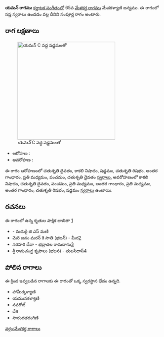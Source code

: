 {{Infobox ragam
	| name          	= యమన్
	| synonym	    	= 
	| mela          	= 
	| chakra        	= 
	| janaka        	= 
	| type          	= సంపూర్ణ
	| arohanam      	= {{svaraC|D2|N3|S|R2|G3|M2|P|D2}} 
	| avarohanam    	= {{svaraC|N3|D2|P|M2|G3|M2|G3|R2|S}}
	| jeeva         	=
	| chhaya        	=
	| nyasa         	=
	| vishesha      	= 
	| equivalent  		= 
}}
{{కర్ణాటక సంగీత రాగాలు}}
'''యమన్ రాగము''' [[కర్ణాటక సంగీతం]]లో 65వ [[మేళకర్త రాగము]] మేచకళ్యాణి జన్యము.  ఈ రాగంలో సప్త స్వరాలు ఉండడం వల్ల దీనిని సంపూర్ణ రాగం అంటారు.


==రాగ లక్షణాలు==
[[Image:yaman_kb2wiki.png|thumb|right|316px|''యమన్'' C వద్ద షడ్జమంతో]]

* ఆరోహణ : {{svaraC|D2|N3|S|R2|G3|M2|P|D2}} 
* అవరోహణ : {{svaraC|N3|D2|P|M2|G3|M2|G3|R2|S}}

ఈ రాగం ఆరోహణంలో చతుశృతి దైవతం, కాకలి  నిషాదం, షడ్జమం, చతుశృతి రిషభం, అంతర గాంధారం, ప్రతి మధ్యమం, పంచమం, చతుశృతి దైవతం [[స్వరాలు]], అవరోహణంలో కాకలి  నిషాదం, చతుశృతి దైవతం, పంచమం, ప్రతి మధ్యమం, అంతర గాంధారం, ప్రతి మధ్యమం, అంతర గాంధారం, చతుశృతి రిషభం, షడ్జమం [[స్వరాలు]] ఉంటాయి.

==రచనలు==
ఈ రాగంలో ఉన్న కృతుల పాక్షిక జాబితా [https://github.com/ssrihari/ragavardhini/blob/master/ragas/kritis.psv]
*  - మదురై జి ఎస్ మణి
* మెరె   జనం  మరన్  కె  సాతి  (భజన్) - మీర[http://www.karnatik.com/c3392.shtml]
* నరహరి దేవా - భద్రాచల రామదాసు[http://www.karnatik.com/c1113.shtml]
* శ్రీ రామచంద్ర కృపాలు  (భజన) - తులసీదాస్[http://www.karnatik.com/c3400.shtml]




==పోలిన రాగాలు==
ఈ క్రింద ఇవ్వబడిన రాగాలకు ఈ రాగంతో ఒక్క స్వరస్థాన భేదం ఉన్నది.
*  హామీర్కళ్యాణి
* యమునకళ్యాణి
* నవరోజ్
* దేశ
* సారంగతరంగిణి



[[వర్గం:మేళకర్త రాగాలు]]